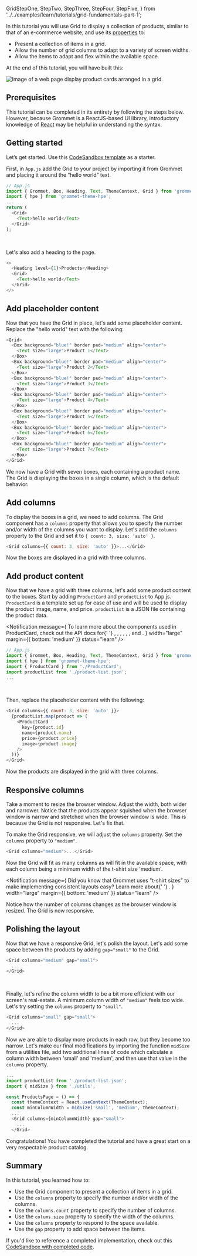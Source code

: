   GridStepOne,
  StepTwo,
  StepThree,
  StepFour,
  StepFive,
} from '../../examples/learn/tutorials/grid-fundamentals-part-1';

In this tutorial you will use Grid to display a collection of products, similar to
that of an e-commerce website, and use its [properties](https://v2.grommet.io/grid?theme=hpe#props)
to:

- Present a collection of items in a grid.
- Allow the number of grid columns to adapt to a variety of screen widths.
- Allow the items to adapt and flex within the available space.

At the end of this tutorial, you will have built this:

<Box align="start" height="large">
  <Image
    alt="Image of a web page display product cards arranged in a grid."
    src="/learnImages/grid-fundamentals-part-1/what-we-are-building.png"
    fit="contain"
  />
</Box>

## Prerequisites

This tutorial can be completed in its entirety by following the steps below. However,
because Grommet is a ReactJS-based UI library, introductory knowledge of
[React](https://reactjs.org/docs/getting-started.html) may be helpful in understanding
the syntax.

## Getting started

Let’s get started. Use this [CodeSandbox template](https://codesandbox.io/s/grid-fundamentals-part-one-starter-ljmks2?file=/src/App.js) as a starter.

First, in `App.js` add the Grid to your project by importing it from Grommet and
placing it around the “hello world” text.

```js
// App.js
import { Grommet, Box, Heading, Text, ThemeContext, Grid } from 'grommet';
import { hpe } from 'grommet-theme-hpe';
...
return (
  <Grid>
    <Text>hello world</Text>
  </Grid>
);
```

<br />

Let's also add a heading to the page.

```js
<>
  <Heading level={1}>Products</Heading>
  <Grid>
    <Text>hello world</Text>
  </Grid>
</>
```

## Add placeholder content

Now that you have the Grid in place, let's add some placeholder content. Replace the
"hello world" text with the following:

```js
<Grid>
  <Box background="blue!" border pad="medium" align="center">
    <Text size="large">Product 1</Text>
  </Box>
  <Box background="blue!" border pad="medium" align="center">
    <Text size="large">Product 2</Text>
  </Box>
  <Box background="blue!" border pad="medium" align="center">
    <Text size="large">Product 3</Text>
  </Box>
  <Box background="blue!" border pad="medium" align="center">
    <Text size="large">Product 4</Text>
  </Box>
  <Box background="blue!" border pad="medium" align="center">
    <Text size="large">Product 5</Text>
  </Box>
  <Box background="blue!" border pad="medium" align="center">
    <Text size="large">Product 6</Text>
  </Box>
  <Box background="blue!" border pad="medium" align="center">
    <Text size="large">Product 7</Text>
  </Box>
</Grid>
```

We now have a Grid with seven boxes, each containing a product name. The Grid is
displaying the boxes in a single column, which is the default behavior.

## Add columns

To display the boxes in a grid, we need to add columns. The Grid component has a
`columns` property that allows you to specify the number and/or width of the
columns you want to display. Let's add the `columns` property to the Grid and set
it to `{ count: 3, size: 'auto' }`.

```js
<Grid columns={{ count: 3, size: 'auto' }}>...</Grid>
```

Now the boxes are displayed in a grid with three columns.

<GridStepOne />

## Add product content

Now that we have a grid with three columns, let's add some product content to the
boxes. Start by adding `ProductCard` and `productList` to App.js. `ProductCard` is
a template set up for ease of use and will be used to display the product image, name,
and price. `productList` is a JSON file containing the product data.

<Notification
  message={
    <Paragraph fill margin="none">
      To learn more about the components used in ProductCard, check out the API
      docs for{' '}
      <Anchor
        href="https://v2.grommet.io/card"
        target="_blank"
        rel="noopener noreferrer"
        label="Card"
      />
      , <Anchor
        href="https://v2.grommet.io/box"
        target="_blank"
        rel="noopener noreferrer"
        label="Box"
      />, <Anchor
        href="https://v2.grommet.io/button"
        target="_blank"
        rel="noopener noreferrer"
        label="Button"
      />, <Anchor
        href="https://v2.grommet.io/heading"
        target="_blank"
        rel="noopener noreferrer"
        label="Heading"
      />, <Anchor
        href="https://v2.grommet.io/image"
        target="_blank"
        rel="noopener noreferrer"
        label="Image"
      />, <Anchor
        href="https://v2.grommet.io/paragraph"
        target="_blank"
        rel="noopener noreferrer"
        label="Paragraph"
      />, and <Anchor
        href="https://v2.grommet.io/text"
        target="_blank"
        rel="noopener noreferrer"
        label="Text"
      />.
    </Paragraph>
  }
  width="large"
  margin={{ bottom: 'medium' }}
  status="learn"
/>

```js
// App.js
import { Grommet, Box, Heading, Text, ThemeContext, Grid } from 'grommet';
import { hpe } from 'grommet-theme-hpe';
import { ProductCard } from './ProductCard';
import productList from './product-list.json';
...
```

<br />

Then, replace the placeholder content with the following:

```js
<Grid columns={{ count: 3, size: 'auto' }}>
  {productList.map(product => (
    <ProductCard
      key={product.id}
      name={product.name}
      price={product.price}
      image={product.image}
    />
  ))}
</Grid>
```

Now the products are displayed in the grid with three columns.

<StepTwo />

## Responsive columns

Take a moment to resize the browser window. Adjust the width, both wider and narrower. Notice
that the products appear squished when the browser window is narrow and stretched when the
browser window is wide. This is because the Grid is not responsive. Let's fix that.

To make the Grid responsive, we will adjust the `columns` property. Set the `columns` property
to `"medium"`.

```js
<Grid columns="medium">...</Grid>
```

Now the Grid will fit as many columns as will fit in the available space, with each column
being a minimum width of the t-shirt size 'medium'.

<Notification
  message={
    <Paragraph fill margin="none">
      Did you know that Grommet uses "t-shirt sizes" to make implementing
      consistent layouts easy? Learn more about{' '}
      <Anchor href="/foundation/tshirt-sizing" label="t-shirt sizing" />.
    </Paragraph>
  }
  width="large"
  margin={{ bottom: 'medium' }}
  status="learn"
/>

Notice how the number of columns changes as the browser window is resized. The Grid is now
responsive.

<StepThree />

## Polishing the layout

Now that we have a responsive Grid, let's polish the layout. Let's add some space
between the products by adding `gap="small"` to the Grid.

```js
<Grid columns="medium" gap="small">
  ...
</Grid>
```

<StepFour />

<br />

Finally, let's refine the column width to be a bit more efficient with our screen's
real-estate. A minimum column width of `"medium"` feels too wide. Let's try setting
the `columns` property to `"small"`.

```js
<Grid columns="small" gap="small">
  ...
</Grid>
```

Now we are able to display more products in each row, but they become too narrow.
Let's make our final modifications by importing the function `midSize` from a
utilities file, add two additional lines of code which calculate a column width between
'small' and 'medium', and then use that value in the `columns` property.

```js
...
import productList from './product-list.json';
import { midSize } from './utils';

const ProductsPage = () => {
  const themeContext = React.useContext(ThemeContext);
  const minColumnWidth = midSize('small', 'medium', themeContext);
  ...
  <Grid columns={minColumnWidth} gap="small">
    ...
  </Grid>
```

Congratulations! You have completed the tutorial and have a great start on a very
respectable product catalog.

<StepFive />

## Summary

In this tutorial, you learned how to:

- Use the Grid component to present a collection of items in a grid.
- Use the `columns` property to specify the number and/or width of the columns.
- Use the `columns.count` property to specify the number of columns.
- Use the `colums.size` property to specify the width of the columns.
- Use the `columns` property to respond to the space available.
- Use the `gap` property to add space between the items.

If you'd like to reference a completed implementation, check out this [CodeSandbox with completed code](https://codesandbox.io/s/grid-fundamentals-part-one-complete-h9zc75?file=/src/App.js).
